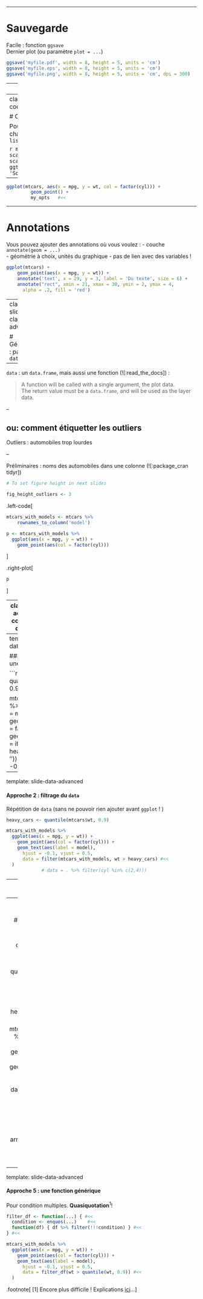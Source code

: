 
---

# Sauvegarde

Facile : fonction `ggsave`   
Dernier plot (ou paramètre `plot = ...`)

```r
ggsave('myfile.pdf', width = 8, height = 5, units = 'cm')
ggsave('myfile.eps', width = 8, height = 5, units = 'cm')
ggsave('myfile.png', width = 8, height = 5, units = 'cm', dpi = 300)
```

--
class: slide-class-advanced

Cairo PDF (en cas de polices de caractères personnalisées) :

```r
ggsave('myfile.pdf', device = cairo_pdf)
```

---
class: slide-class-advanced small-code

# Composition d'éléments

Pour éviter de répéter des éléments chaque fois :   
- objet `ggplot` + objet `list`

```r
my_opts <- list(
  scale_x_log10(), 
  scale_color_discrete('Cylindres'),
  ggtitle('Mon titre', subtitle = 'Sous-titre')
)
```

--

```r
ggplot(mtcars, aes(x = mpg, y = wt, col = factor(cyl))) + 
         geom_point() +
         my_opts   #<<
```


---

# Annotations

Vous pouvez ajouter des annotations où vous voulez : 
- couche `annotate(geom = ...)`   
- géométrie à choix, unités du graphique
- pas de lien avec des variables !

```r
ggplot(mtcars) + 
    geom_point(aes(x = mpg, y = wt)) +
    annotate('text', x = 29, y = 3, label = 'Du texte', size = 6) +
    annotate("rect", xmin = 21, xmax = 30, ymin = 2, ymax = 4,
      alpha = .2, fill = 'red')
```


---
class: slide-class-advanced

# Géométries : paramètre `data`

--

`data` : un `data.frame`, mais aussi une fonction (![:read_the_docs]) :

>    A function will be called with a single argument, the plot data.   
>    The return value must be a `data.frame`, and will be used as the layer data.

--

## ou: comment étiquetter les outliers

Outliers : automobiles trop lourdes

--

Préliminaires : noms des automobiles dans une colonne (![:package_cran tidyr])

```r
# To set figure height in next slides

fig_height_outliers <- 3
```

.left-code[
```r
mtcars_with_models <- mtcars %>% 
    rownames_to_column('model')

p <- mtcars_with_models %>% 
  ggplot(aes(x = mpg, y = wt)) +
    geom_point(aes(col = factor(cyl)))
```
]

.right-plot[
```r
p
```
]



---
class: slide-class-advanced small-code
name: slide-data-advanced

## ou: comment étiquetter les outliers

---
template: slide-data-advanced

#### Approche 1 : une étiquette vide

```r
heavy_cars <- quantile(mtcars$wt, 0.9)

mtcars_with_models %>% 
  ggplot(aes(x = mpg, y = wt)) +
    geom_point(aes(col = factor(cyl))) +
    geom_text(aes(label = ifelse(wt > heavy_cars, model, '')), #<<
      hjust = -0.1, vjust = 0.5)
```


---
template: slide-data-advanced

#### Approche 2 : filtrage du `data`

Répétition de `data` (sans ne pouvoir rien ajouter avant `ggplot` ! )

```r
heavy_cars <- quantile(mtcars$wt, 0.9)

mtcars_with_models %>% 
  ggplot(aes(x = mpg, y = wt)) +
    geom_point(aes(col = factor(cyl))) +
    geom_text(aes(label = model),
      hjust = -0.1, vjust = 0.5,
      data = filter(mtcars_with_models, wt > heavy_cars) #<<
  )
             # data = . %>% filter(cyl %in% c(2,4)))

```


---
template: slide-data-advanced

#### Approche 3 : pipe

Dans une pipe, `.` indique le premier argument (le résultat avant `ggplot`)

```r
heavy_cars <- quantile(mtcars$wt, 0.9)

mtcars_with_models %>% 
  ggplot(aes(x = mpg, y = wt)) +
    geom_point(aes(col = factor(cyl))) +
    geom_text(aes(label = model),
      hjust = -0.1, vjust = 0.5,
      data = . %>% filter(wt > heavy_cars) #<<
  )

```


---
template: slide-data-advanced

#### Approche 4 : une fonction

J'utilise la caractéristique du paramètre ! <sup>1</sup>

```r
heavy_cars <- quantile(mtcars$wt, 0.9)

my_filter <- function(x) {   #<< 
  filter(x, wt > heavy_cars)     #<<
}   #<<

mtcars_with_models %>% 
  ggplot(aes(x = mpg, y = wt)) +
    geom_point(aes(col = factor(cyl))) +
    geom_text(aes(label = model),
      hjust = -0.1, vjust = 0.5,
      data = my_filter #<<
  )

```

.footnote[
[1] Pourquoi est-ce que `my_filter` arrive à bien trouver `heavy_cars` ? ( difficile ! )   
    La réponse est [ici](https://adv-r.hadley.nz/functions.html)...
]


---
template: slide-data-advanced

#### Approche 5 : une fonction générique

Pour condition multiples. **Quasiquotation**<sup>1</sup>!

```r
filter_df <- function(...) { #<<
  condition <- enquos(...)    #<<
  function(df) { df %>% filter(!!!condition) } #<<
} #<<

mtcars_with_models %>% 
  ggplot(aes(x = mpg, y = wt)) +
    geom_point(aes(col = factor(cyl))) +
    geom_text(aes(label = model),
      hjust = -0.1, vjust = 0.5,
      data = filter_df(wt > quantile(wt, 0.9)) #<<
  )

```

.footnote[
[1] Encore plus difficile ! Explications [ici](https://adv-r.hadley.nz/quasiquotation.html)...
]
